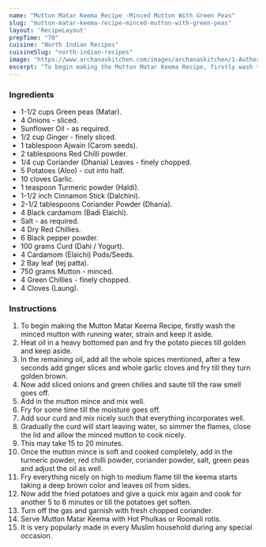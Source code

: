 ---
name: "Mutton Matar Keema Recipe -Minced Mutton With Green Peas"
slug: "mutton-matar-keema-recipe-minced-mutton-with-green-peas"
layout: 'RecipeLayout'
prepTime: "70"
cuisine: "North Indian Recipes"
cuisineSlug: "north-indian-recipes"
image: "https://www.archanaskitchen.com/images/archanaskitchen/1-Author/Shaheen_Ali/MUTTON_KEEMA_MATAR.jpg"
excerpt: "To begin making the Mutton Matar Keema Recipe, firstly wash the minced mutton with running water, strain and keep it aside"
---

### Ingredients

- 1-1/2 cups Green peas (Matar).
- 4 Onions - sliced.
- Sunflower Oil - as required.
- 1/2 cup Ginger - finely sliced.
- 1 tablespoon Ajwain (Carom seeds).
- 2 tablespoons Red Chilli powder.
- 1/4 cup Coriander (Dhania) Leaves - finely chopped.
- 5 Potatoes (Aloo) - cut into half.
- 10 cloves Garlic.
- 1 teaspoon Turmeric powder (Haldi).
- 1-1/2 inch Cinnamon Stick (Dalchini).
- 2-1/2 tablespoons Coriander Powder (Dhania).
- 4 Black cardamom (Badi Elaichi).
- Salt - as required.
- 4 Dry Red Chillies.
- 6 Black pepper powder.
- 100 grams Curd (Dahi / Yogurt).
- 4 Cardamom (Elaichi) Pods/Seeds.
- 2 Bay leaf (tej patta).
- 750 grams Mutton - minced.
- 4 Green Chillies - finely chopped.
- 4 Cloves (Laung).

### Instructions

1. To begin making the Mutton Matar Keema Recipe, firstly wash the minced mutton with running water, strain and keep it aside.
1. Heat oil in a heavy bottomed pan and fry the potato pieces till golden and keep aside.
1. In the remaining oil, add all the whole spices mentioned, after a few seconds add ginger slices and whole garlic cloves and fry till they turn golden brown.
1. Now add sliced onions and green chilies and saute till the raw smell goes off.
1. Add in the mutton mince and mix well.
1. Fry for some time till the moisture goes off.
1. Add sour curd and mix nicely such that everything incorporates well.
1. Gradually the curd will start leaving water, so simmer the flames, close the lid and allow the minced mutton to cook nicely.
1. This may take 15 to 20 minutes.
1. Once the mutton mince is soft and cooked completely, add in the turmeric powder, red chilli powder, coriander powder, salt, green peas and adjust the oil as well.
1. Fry everything nicely on high to medium flame till the keema starts taking a deep brown color and leaves oil from sides.
1. Now add the fried potatoes and give a quick mix again and cook for another 5 to 6 minutes or till the potatoes get soften.
1. Turn off the gas and garnish with fresh chopped coriander.
1. Serve Mutton Matar Keema with Hot Phulkas or Roomali rotis.
1. It is very popularly made in every Muslim household during any special occasion.

